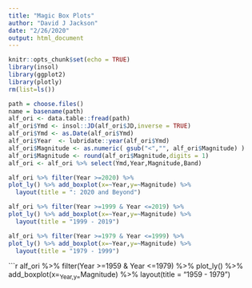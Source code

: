 ```yaml
---
title: "Magic Box Plots"
author: "David J Jackson"
date: "2/26/2020"
output: html_document
---
```


```r
knitr::opts_chunk$set(echo = TRUE)
library(insol)
library(ggplot2)
library(plotly)
rm(list=ls())
```
```r
path = choose.files()
name = basename(path)
alf_ori <- data.table::fread(path)
alf_ori$Ymd <- insol::JD(alf_ori$JD,inverse = TRUE)
alf_ori$Ymd <- as.Date(alf_ori$Ymd)
alf_ori$Year  <- lubridate::year(alf_ori$Ymd)
alf_ori$Magnitude <- as.numeric( gsub("<","", alf_ori$Magnitude) )
alf_ori$Magnitude <- round(alf_ori$Magnitude,digits = 1)
alf_ori <- alf_ori %>% select(Ymd,Year,Magnitude,Band)

```
```r
alf_ori %>% filter(Year >=2020) %>%
plot_ly() %>% add_boxplot(x=~Year,y=~Magnitude) %>%
  layout(title = ": 2020 and Beyond")
```
```r
alf_ori %>% filter(Year >=1999 & Year <=2019) %>%
plot_ly() %>% add_boxplot(x=~Year,y=~Magnitude) %>%
  layout(title = "1999 - 2019")
```

```r
alf_ori %>% filter(Year >=1979 & Year <=1999) %>%
plot_ly() %>% add_boxplot(x=~Year,y=~Magnitude) %>%
  layout(title = "1979 - 1999") 
```
```r
alf_ori %>% filter(Year >=1959 & Year <=1979) %>%
plot_ly() %>% add_boxplot(x=~Year,y=~Magnitude) %>%
  layout(title = "1959 - 1979") 
